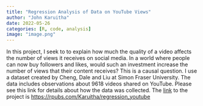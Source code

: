 ```yaml
---
title: "Regression Analysis of Data on YouTube Views"
author: "John Karuitha"
date: 2022-05-26
categories: [R, code, analysis]
image: "image.png"
---
```


In this project, I seek to to explain how much the quality of a video affects the number of views it receives on social media. In a world where people can now buy followers and likes, would such an investment increase the number of views that their content receives? This is a causal question. I use a dataset created by Cheng, Dale and Liu at Simon Fraser University. The data includes observations about 9618 videos shared on YouTube. Please see this link for details about how the data was collected. The [link](https://rpubs.com/Karuitha/regression_youtube) to the project is <https://rpubs.com/Karuitha/regression_youtube>
